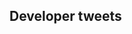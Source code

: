 <div style="float:right">{{Edit|Partials/Updates/2016 December 29th}}</div>
{{:Partials/Updates/2016 December 29th/Content|thread=true}}
{{clear}}

==Developer tweets==
{{MultiTweet
|color = #ace
|title = Live Update

|link01 = https://twitter.com/KanColle_STAFF/status/814270302712516608
|JP01 = 本日【12/29(木)】午後にサービスを停止しない形で、師走の新BGMを実装するミニアップデートを実施予定です。同ミニアップデートにより、新曲【師走の鎮守府】が実装されます。また、「家具屋さんのお品書き」も一部更新され、新季節家具「鎮守府大掃除道具」などを実装予定です。
|EN01 = Today on December 29th afternoon, without interrupting the game service, there will be a mini live update to implement a new HQ BGM. Through this update, the new BGM called [Naval Base of the End of Year]. Also, the Furniture Store will be updated, where the [Naval Base Large Cleaning Tools] will be implemented
|TL01 = [[User:Shinhwalee|Shinhwalee]]
}}
<!--
==Twitter avatars==
{| class="wikitable"
| style="width:120px;" | [[File:Teaser-2016-12-26-A.jpg|120px]]
| style="width:120px;" |
| style="width:120px;" |
| style="width:120px;" |
|}
-->